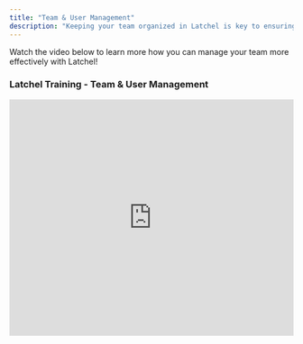 ```yaml
---
title: "Team & User Management"
description: "Keeping your team organized in Latchel is key to ensuring the right people receive the right information at the right time. This training video covers user management, targeted notifications through user groups, and customized emergency contact escalation procedures. It includes step-by-step guidance on adding or removing users, creating user groups for portfolio-based notifications, and setting up personalized maintenance notification preferences via email or SMS for individual team members."
---
```


Watch the video below to learn more how you can manage your team more effectively with Latchel\!

### <Icon icon="camera-movie" iconType="duotone" color="#ff9b8a" size={25} /> **Latchel Training - Team & User Management**

<iframe width="100%" height="420" src="https://www.youtube.com/embed/xbmLpOwJoHc?si=nWh95SbivSUS4VZ3" title="YouTube video player" frameborder="0" allow="accelerometer; autoplay; clipboard-write; encrypted-media; gyroscope; picture-in-picture; web-share" referrerpolicy="strict-origin-when-cross-origin" allowfullscreen />

### <Icon icon="book-bookmark" iconType="sharp-duotone-solid" color="#ff9b8a" size={25} /> **Related Articles**

<Card title="User Management" icon="people-group" iconType="duotone" color="#ff9b8a" href="/s/topic/0TO5e000000h9wqGAA/User-Management-Overview">
  This section provides guidance on adding users, creating groups, updating contact details, and managing login credentials.
</Card>